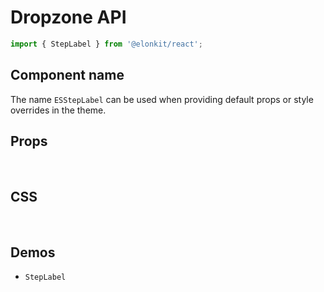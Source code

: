 
<Meta title="Components API/StepLabel" />

# Dropzone API

```js
import { StepLabel } from '@elonkit/react';
```

## Component name

The name `ESStepLabel` can be used when providing default props or style overrides in the theme.

## Props

<TableInterface name="StepLabelProps" variant="props" />

<br />

## CSS

<TableInterface name="StepLabelClasses" variant="css" />

<br />

## Demos

<ul>
  <li>
    <LinkTo kind="components-Stepper" story="demo">
      <code>StepLabel</code>
    </LinkTo>
  </li>
</ul>
